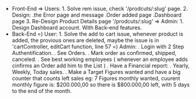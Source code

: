 - Front-End
    => Users:
        1. Solve rem issue, check '/prodcuts/:slug' page.
        2. Design:
            .the Error page and message
            .Order added page
            .Dashboard page
        3. Re-Design Product Details page '/prodcuts/:slug'
    => Admin:
        1. Design Dashboard account. With Back-end features.
- Back-End
    =) User:
        1. Solve the add to cart issue, whenever product is added, the provious ones are deleted, maybe the issue is in 'cartController, editCart function, line 57
    =) Admin:
        . Login with 2 Step Authentification.
        . See Orders.
        . Mark order as confirmed, shipped, canceled.
        . See best working employees ( whenever an employee adds cinfirms an Order add him to the List )
        . Have a Financial report: 
            . Yearly, Weekly, Today sales.
        . Make a Target Figures wanted and have a big counter that counts left sales 
            eg: 7 Figures monthly wanted, cuurent monthly figure is: $200.000,00 so there is $800.000,00 left, with 5 days to the end of the month. 
